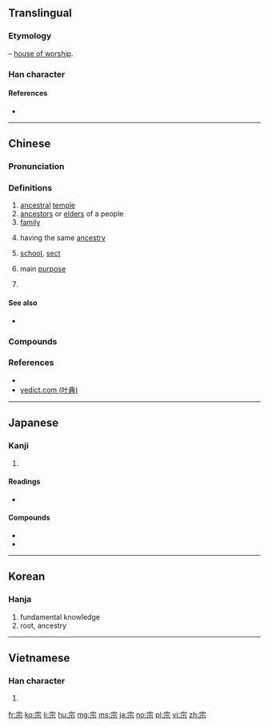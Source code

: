 ==Translingual==

===Etymology===
{{Han etyl}}
{{Han compound|宀|示|ls=ic|t1=house|t2=worship}} – [[house of worship]].

===Han character===
{{Han char|rn=40|rad=宀|as=05|sn=8|four=30901|canj=JMMF|ids=⿱宀示}}

====References====
* {{Han ref|kx=0283.140|dkj=07106|dj=0557.050|hdz=20917.110|uh=5B97|ud=23447|bh=A976|bd=43382}}

----

==Chinese==
{{zh-forms}}

===Pronunciation===
{{zh-pron
|m=zōng
|c=zung1
|mn=chong
|mc=y
|oc=y
|ma=
|cat=n,adj,cls
}}

===Definitions===
{{zh-hanzi}}

# [[ancestral]] [[temple]]
# [[ancestors]] or [[elder]]s of a people
# [[family]]
#: {{zh-l|宗法}}
# having the same [[ancestry]]
#: {{zh-l|宗兄}}
# [[school]], [[sect]]
#: {{zh-l|禪宗}}
# main [[purpose]]
#: {{zh-l|宗旨}}
# {{n-g|classifier for [[legal]] [[case]]s}}

====See also====
* {{sense|ancestral temple}} {{zh-l|祖廟}}

===Compounds===
{{der3
| {{zh-l|宗祠}}
| {{zh-l|宗法}}
| {{zh-l|宗匠}}
| {{zh-l|宗教}}
| {{zh-l|宗廟}}
| {{zh-l|宗派}}
| {{zh-l|宗譜}}
| {{zh-l|宗師}}
| {{zh-l|宗族}}
| {{zh-l|宗旨}}
}}

===References===
* {{R:twedu|A01013}}
* [http://www.yedict.com/htm/5B/5B97.htm yedict.com (叶典)]

----

==Japanese==

===Kanji===
{{ja-kanji|grade=6|rs=宀05}}

# {{defn|lang=ja|sort=宀05}}

====Readings====
* {{ja-readings|goon=[[そ]] (so)|kanon=[[そう]] (sō)|kanyoon=[[しゅう]] (shū)|kun=[[むね]] (mune), [[たっとぶ]] (tattobu)}}

====Compounds====
* {{ja-r|宗派|しゅうは|gloss=religious [[sect]]}}
* {{ja-r|宗教|しゅうきょう|gloss=religion}}

----

==Korean==

===Hanja===
{{ko-hanja|hangeul=종|rv=jong|mr=chong}}

# fundamental knowledge
# root, ancestry
 
----

==Vietnamese==

===Han character===
{{vi-hantu|[[tông]], [[tong]], [[tôn]], [[tung]]|rs=宀05}}

# {{defn|lang=vi|sort=宀05}}

[[fr:宗]]
[[ko:宗]]
[[li:宗]]
[[hu:宗]]
[[mg:宗]]
[[ms:宗]]
[[ja:宗]]
[[no:宗]]
[[pl:宗]]
[[vi:宗]]
[[zh:宗]]